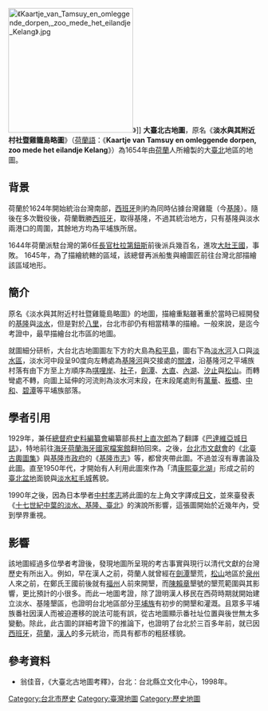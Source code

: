 [[File:《Kaartje_van_Tamsuy_en_omleggende_dorpen,_zoo_mede_het_eilandje_Kelang》.jpg|250px]]》]]
'''大臺北古地圖'''，原名《'''淡水與其附近村社暨雞籠島略圖'''》（[[荷蘭語|荷蘭語]]：《'''Kaartje van Tamsuy en omleggende dorpen, zoo mede het eilandje Kelang'''》）為1654年由[[荷蘭|荷蘭]]人所繪製的大[[臺北|臺北]]地區的地圖。

==背景==
荷蘭於1624年開始統治台灣南部，[[西班牙|西班牙]]則約為同時佔據台灣雞籠（今[[基隆|基隆]]）。隨後在多次戰役後，荷蘭戰勝[[西班牙|西班牙]]，取得基隆，不過其統治地方，只有基隆與淡水兩港口的周圍，其餘地方均為平埔族所居。

1644年荷蘭派駐台灣的第6任[[台灣長官|長官]][[杜拉第鈕斯|杜拉第鈕斯]]前後派兵幾百名，進攻[[大肚王國|大肚王國]]，事敗。
1645年，為了描繪統轄的區域，該總督再派船隻與繪圖匠前往台灣北部描繪該區域地形。

==簡介==
原名《淡水與其附近村社暨雞籠島略圖》的地圖，描繪重點雖著重於當時已經開發的[[基隆市|基隆]]與[[淡水區|淡水]]，但是對於[[八里區|八里]]，台北市卻仍有相當精準的描繪。一般來說，是迄今考證中，最早描繪台北市區的地圖。

就圖細分研析，大台北古地圖圖左下方的大島為[[和平島|和平島]]，圖右下為[[淡水河|淡水河]]入口與[[淡水區|淡水區]]，淡水河中段呈90度向左轉處為[[基隆河|基隆河]]與交接處的[[關渡|關渡]]，沿基隆河之平埔族村落有由下方至上方順序為[[唭哩岸|唭哩岸]]、[[社子_(臺北市次分區)|社子]]，[[劍潭|劍潭]]、[[大直|大直]]、[[內湖區|內湖]]、[[汐止區|汐止]]與[[松山區_(臺北市)|松山]]。而轉彎處不轉，向圖上延伸的河流則為淡水河末段，在末段尾處則有[[萬華區|萬華]]、[[板橋區_(新北市)|板橋]]、[[中和區|中和]]、[[碧潭|碧潭]]等平埔族部落。

==學者引用==
1929年，兼任[[總督府史料編纂會|總督府史料編纂會]]編纂部長[[村上直次郎|村上直次郎]]為了翻譯《[[巴達維亞城日誌|巴達維亞城日誌]]》，特地前往[[海牙|海牙]][[荷蘭海牙國家檔案館|荷蘭海牙國家檔案館]]翻拍回來。之後，[[台北市文獻會|台北市文獻會]]的《[[北臺古輿圖集|北臺古輿圖集]]》與[[基隆市政府|基隆市政府]]的《[[基隆市志|基隆市志]]》等，都曾夾帶此圖。不過並沒有專書論及此圖。直至1950年代，才開始有人利用此圖來作為「清[[康熙臺北湖|康熙臺北湖]]」形成之前的[[臺北盆地|臺北盆地]]面貌與[[淡水區|淡水]][[紅毛城|紅毛城]]舊貌。

1990年之後，因為日本學者[[中村孝志|中村孝志]]將此圖的左上角文字譯成[[日文|日文]]，並來臺發表《[[十七世紀中葉的淡水、基隆、臺北|十七世紀中葉的淡水、基隆、臺北]]》的演說所影響，這張圖開始於近幾年內，受到學界重視。

==影響==
該地圖經過多位學者考證後，發現地圖所呈現的考古事實與現行以清代文獻的台灣歷史有所出入。例如，早在漢人之前，荷蘭人就曾經在[[劍潭|劍潭]]墾荒，[[松山區_(臺北市)|松山]]地區於[[泉州|泉州]]人來之前，在鄭氏王國前後就有[[福州|福州]]人前來開墾，而[[陳賴章|陳賴章]]墾號的墾荒範圍與其影響，更比預計的小很多。而此一地圖考證，除了證明漢人移民在西荷時期就開始建立淡水、基隆墾區，也證明台北地區部分[[平埔族|平埔族]]有初步的開墾和灌溉。且眾多平埔族番社因漢人而被迫遷移的說法可能有誤，從古地圖顯示番社址位置與後世無太多變動。除此，此古圖的詳細考證下的推論下，也證明了台北於三百多年前，就已因[[西班牙|西班牙]]，[[荷蘭|荷蘭]]，[[漢人|漢人]]的多元統治，而具有都市的粗胚樣貌。

==參考資料==
*翁佳音，《大臺北古地圖考釋》，台北：台北縣立文化中心，1998年。 

[[Category:台北市歷史|Category:台北市歷史]]
[[Category:臺灣地圖|Category:臺灣地圖]]
[[Category:歷史地圖|Category:歷史地圖]]